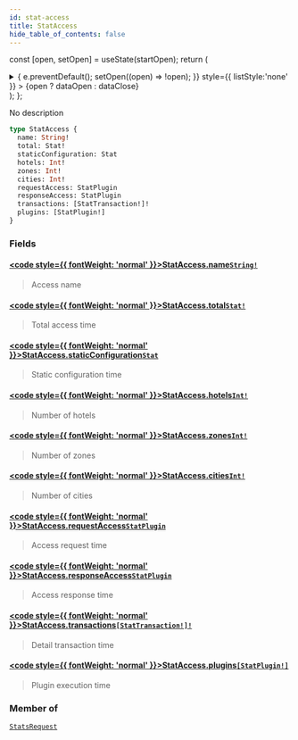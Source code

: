 ```yaml
---
id: stat-access
title: StatAccess
hide_table_of_contents: false
---
```






const [open, setOpen] = useState(startOpen);
return (
<details {...(open ? { open: true } : {})} className="details" style={{ border:'none', boxShadow:'none', background:'var(--ifm-background-color)' }}>
<summary
onClick={(e) => {
e.preventDefault();
setOpen((open) => !open);
}}
style={{ listStyle:'none' }} >
{open ? dataOpen : dataClose}
</summary>
{open && children}
</details>
);
};

No description

```graphql
type StatAccess {
  name: String!
  total: Stat!
  staticConfiguration: Stat
  hotels: Int!
  zones: Int!
  cities: Int!
  requestAccess: StatPlugin
  responseAccess: StatPlugin
  transactions: [StatTransaction!]!
  plugins: [StatPlugin!]
}
```

### Fields

#### [<code style={{ fontWeight: 'normal' }}>StatAccess.<b>name</b></code>](#)<Bullet />[`String!`](/api/scalars/string) <Badge class="badge badge--secondary" text="non-null"/> <Badge class="badge badge--secondary" text="scalar"/>

> Access name

#### [<code style={{ fontWeight: 'normal' }}>StatAccess.<b>total</b></code>](#)<Bullet />[`Stat!`](/api/objects/stat) <Badge class="badge badge--secondary" text="non-null"/> <Badge class="badge badge--secondary" text="object"/>

> Total access time

#### [<code style={{ fontWeight: 'normal' }}>StatAccess.<b>staticConfiguration</b></code>](#)<Bullet />[`Stat`](/api/objects/stat) <Badge class="badge badge--secondary" text="object"/>

> Static configuration time

#### [<code style={{ fontWeight: 'normal' }}>StatAccess.<b>hotels</b></code>](#)<Bullet />[`Int!`](/api/scalars/int) <Badge class="badge badge--secondary" text="non-null"/> <Badge class="badge badge--secondary" text="scalar"/>

> Number of hotels

#### [<code style={{ fontWeight: 'normal' }}>StatAccess.<b>zones</b></code>](#)<Bullet />[`Int!`](/api/scalars/int) <Badge class="badge badge--secondary" text="non-null"/> <Badge class="badge badge--secondary" text="scalar"/>

> Number of zones

#### [<code style={{ fontWeight: 'normal' }}>StatAccess.<b>cities</b></code>](#)<Bullet />[`Int!`](/api/scalars/int) <Badge class="badge badge--secondary" text="non-null"/> <Badge class="badge badge--secondary" text="scalar"/>

> Number of cities

#### [<code style={{ fontWeight: 'normal' }}>StatAccess.<b>requestAccess</b></code>](#)<Bullet />[`StatPlugin`](/api/objects/stat-plugin) <Badge class="badge badge--secondary" text="object"/>

> Access request time

#### [<code style={{ fontWeight: 'normal' }}>StatAccess.<b>responseAccess</b></code>](#)<Bullet />[`StatPlugin`](/api/objects/stat-plugin) <Badge class="badge badge--secondary" text="object"/>

> Access response time

#### [<code style={{ fontWeight: 'normal' }}>StatAccess.<b>transactions</b></code>](#)<Bullet />[`[StatTransaction!]!`](/api/objects/stat-transaction) <Badge class="badge badge--secondary" text="non-null"/> <Badge class="badge badge--secondary" text="object"/>

> Detail transaction time

#### [<code style={{ fontWeight: 'normal' }}>StatAccess.<b>plugins</b></code>](#)<Bullet />[`[StatPlugin!]`](/api/objects/stat-plugin) <Badge class="badge badge--secondary" text="list"/> <Badge class="badge badge--secondary" text="object"/>

> Plugin execution time

### Member of

[`StatsRequest`](/api/objects/stats-request) <Badge class="badge badge--secondary" text="object"/>
